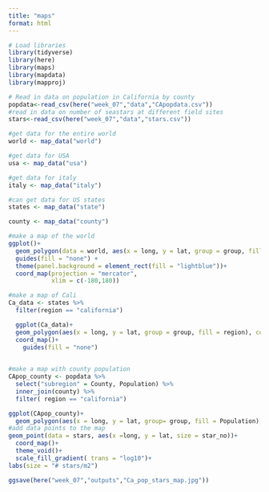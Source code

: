```yaml
---
title: "maps"
format: html
---
```



```r

# Load libraries
library(tidyverse)
library(here)
library(maps)
library(mapdata)
library(mapproj)
```

```r
# Read in data on population in California by county
popdata<-read_csv(here("week_07","data","CApopdata.csv"))
#read in data on number of seastars at different field sites
stars<-read_csv(here("week_07","data","stars.csv"))
```

```r
#get data for the entire world
world <- map_data("world")

#get data for USA
usa <- map_data("usa")

#get data for italy
italy <- map_data("italy")

#can get data for US states
states <- map_data("state")

county <- map_data("county")
```

```r
#make a map of the world
ggplot()+
  geom_polygon(data = world, aes(x = long, y = lat, group = group, fill = region), color = "black") +
  guides(fill = "none") +
  theme(panel.background = element_rect(fill = "lightblue"))+
  coord_map(projection = "mercator",
            xlim = c(-180,180))

```

```r
#make a map of Cali
Ca_data <- states %>% 
  filter(region == "california")

  ggplot(Ca_data)+
  geom_polygon(aes(x = long, y = lat, group = group, fill = region), color = "black")+
  coord_map()+
    guides(fill = "none") 
  
```

```r
#make a map with county population
CApop_county <- popdata %>% 
  select("subregion" = County, Population) %>% 
  inner_join(county) %>% 
  filter( region == "california")

ggplot(CApop_county)+
  geom_polygon(aes(x = long, y = lat, group= group, fill = Population), color = "black")+
#add data points to the map
geom_point(data = stars, aes(x =long, y = lat, size = star_no))+
  coord_map()+
  theme_void()+
  scale_fill_gradient( trans = "log10")+
labs(size = "# stars/m2")

ggsave(here("week_07","outputs","Ca_pop_stars_map.jpg"))
```

